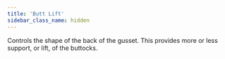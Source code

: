 ```yaml
---
title: 'Butt Lift'
sidebar_class_name: hidden
---
```


Controls the shape of the back of the gusset. This provides more or less support, or lift, of the buttocks.
